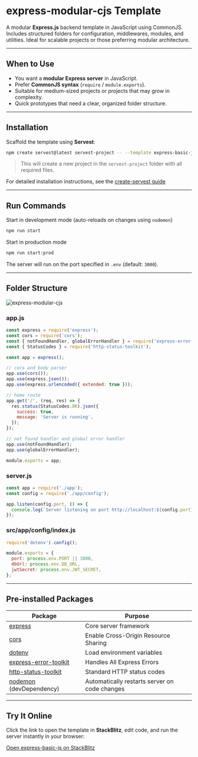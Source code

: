 # express-modular-cjs Template

A modular **Express.js** backend template in JavaScript using CommonJS. Includes structured folders for configuration, middlewares, modules, and utilities. Ideal for scalable projects or those preferring modular architecture.

---

## When to Use

- You want a **modular Express server** in JavaScript.
- Prefer **CommonJS syntax** (`require` / `module.exports`).
- Suitable for medium-sized projects or projects that may grow in complexity.
- Quick prototypes that need a clear, organized folder structure.

---

## Installation

Scaffold the template using **Servest**:

```bash
npm create servest@latest servest-project -- --template express-basic-js
```

> This will create a new project in the `servest-project` folder
> with all required files.

For detailed installation instructions, see the [create-servest guide](/guide)

---

## Run Commands

Start in development mode (auto-reloads on changes using `nodemon`)

```bash
npm run start
```

Start in production mode

```bash
npm run start:prod
```

The server will run on the port specified in `.env` (default: `3000`).

---

## Folder Structure

![express-modular-cjs](/images/express-modular-cjs.png)

### app.js

```js
const express = require('express');
const cors = require('cors');
const { notFoundHandler, globalErrorHandler } = require('express-error-toolkit');
const { StatusCodes } = require('http-status-toolkit');

const app = express();

// cors and body parser
app.use(cors());
app.use(express.json());
app.use(express.urlencoded({ extended: true }));

// home route
app.get('/', (req, res) => {
  res.status(StatusCodes.OK).json({
    success: true,
    message: 'Server is running',
  });
});

// not found handler and global error handler
app.use(notFoundHandler);
app.use(globalErrorHandler);

module.exports = app;
```

### server.js

```js
const app = require('./app');
const config = require('./app/config');

app.listen(config.port, () => {
  console.log(`Server listening on port http://localhost:${config.port}`);
});
```

### src/app/config/index.js

```js
require('dotenv').config();

module.exports = {
  port: process.env.PORT || 3000,
  dbUrl: process.env.DB_URL,
  jwtSecret: process.env.JWT_SECRET,
};
```

---

## Pre-installed Packages

| Package                                                                      | Purpose                                       |
| ---------------------------------------------------------------------------- | --------------------------------------------- |
| [express](https://expressjs.com)                                             | Core server framework                         |
| [cors](https://www.npmjs.com/package/cors)                                   | Enable Cross-Origin Resource Sharing          |
| [dotenv](https://www.npmjs.com/package/dotenv)                               | Load environment variables                    |
| [express-error-toolkit](https://www.npmjs.com/package/express-error-toolkit) | Handles All Express Errors                    |
| [http-status-toolkit](https://www.npmjs.com/package/http-status-toolkit)     | Standard HTTP status codes                    |
| [ nodemon](https://www.npmjs.com/package/nodemon) (devDependency)            | Automatically restarts server on code changes |

---

## Try It Online

Click the link to open the template in **StackBlitz**, edit code, and run the server instantly in your browser:

[Open express-basic-js on StackBlitz](https://stackblitz.com/github/dev-rashedin/servest/tree/main/packages/create-servest/templates/express/express-modular-cjs?file=src/app.js)
